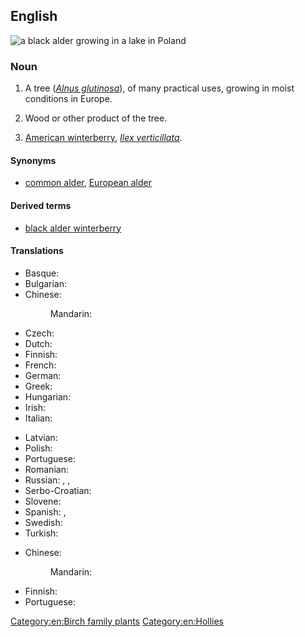 ==English==
[[File:Alder in lake.jpg|thumb|a '''black alder''' growing in a lake in Poland]]
{{wikipedia|Alnus glutinosa}}

===Noun===
{{en-noun|~}}

# {{lb|en|countable|uncountable}} A tree (''[[Alnus glutinosa]]''), of many practical uses, growing in moist conditions in Europe.
# {{lb|en|uncountable}} Wood or other product of the tree.
# [[American winterberry]], ''[[Ilex verticillata]]''.

====Synonyms====
* [[common alder]], [[European alder]]

====Derived terms====
* [[black alder winterberry]]

====Translations====
{{trans-top|''Alnus glutinosa'' tree}}
* Basque: {{t-needed|eu}}
* Bulgarian: {{t-needed|bg}}
* Chinese:
*: Mandarin: {{t-needed|cmn}}
* Czech: {{t-needed|cs}}
* Dutch: {{t-needed|nl}}
* Finnish: {{t+|fi|tervaleppä}}
* French: {{t-needed|fr}}
* German: {{t-needed|de}}
* Greek: {{t-needed|el}}
* Hungarian: {{t-needed|hu}}
* Irish: {{t-needed|ga}}
* Italian: {{t|it|ontano nero|m}}
{{trans-mid}}
* Latvian: {{t-needed|lv}}
* Polish: {{t-needed|pl}}
* Portuguese: {{t-needed|pt}}
* Romanian: {{t-needed|ro}}
* Russian: {{t|ru|ольха́ кле́йкая|f}}, {{t|ru|ольха́ чёрная|f}}, {{t|ru|ольха́ европе́йская|f}}
* Serbo-Croatian: {{t-needed|sh}}
* Slovene: {{t|sl|črna jelša}}
* Spanish: {{qualifier|Castilian Spanish}} {{t+|es|aliso|m}}, {{qualifier|Castilian Spanish}} {{t+|es|alisos|m-p}}
* Swedish: {{t+|sv|klibbal|c}}
* Turkish: {{t-needed|tr}}
{{trans-bottom}}

{{trans-top|wood or other product}}
* Chinese:
*: Mandarin: {{t-needed|cmn}}
{{trans-mid}}
* Finnish: {{t+|fi|tervaleppä}}
* Portuguese: {{t-needed|pt}}
{{trans-bottom}}

{{trans-see|American winterberry}}

[[Category:en:Birch family plants]]
[[Category:en:Hollies]]